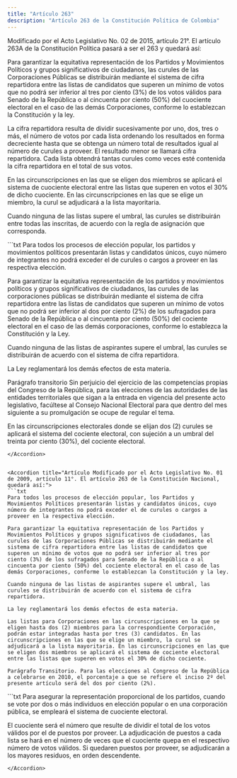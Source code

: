 ```yaml
---
title: "Artículo 263"
description: "Artículo 263 de la Constitución Política de Colombia"
---
```


<Warning>Modificado por el Acto Legislativo No. 02 de 2015, artículo 21°. El artículo 263A de la Constitución Política pasará a ser el 263 y quedará así: </Warning>

Para garantizar la equitativa representación de los Partidos y Movimientos Políticos y grupos significativos de ciudadanos, las curules de las Corporaciones Públicas se distribuirán mediante el sistema de cifra repartidora entre las listas de candidatos que superen un mínimo de votos que no podrá ser inferior al tres por ciento (3%) de los votos válidos para Senado de la República o al cincuenta por ciento (50%) del cuociente electoral en el caso de las demás Corporaciones, conforme lo establezcan la Constitución y la ley. 

La cifra repartidora resulta de dividir sucesivamente por uno, dos, tres o más, el número de votos por cada lista ordenando los resultados en forma decreciente hasta que se obtenga un número total de resultados igual al número de curules a proveer. El resultado menor se llamará cifra repartidora. Cada lista obtendrá tantas curules como veces esté contenida la cifra repartidora en el total de sus votos.

En las circunscripciones en las que se eligen dos miembros se aplicará el sistema de cuociente electoral entre las listas que superen en votos el 30% de dicho cuociente. En las circunscripciones en las que se elige un miembro, la curul se adjudicará a la lista mayoritaria. 

Cuando ninguna de las listas supere el umbral, las curules se distribuirán entre todas las inscritas, de acuerdo con la regla de asignación que corresponda. 

<Accordion title="Artículo Modificado por el Acto Legislativo  No. 01 de 2003, artículo 12°. El artículo 263 de la Constitución Política quedará así:">
```txt
Para todos los procesos de elección popular, los partidos y
movimientos políticos presentarán listas y candidatos únicos, cuyo
número de integrantes no podrá exceder el de curules o cargos a
proveer en las respectiva elección.

Para garantizar la equitativa representación de los partidos y
movimientos políticos y grupos significativos de ciudadanos, las
curules de las corporaciones públicas se distribuirán mediante el
sistema de cifra repartidora entre las listas de candidatos que
superen un mínimo de votos que no podrá ser inferior al dos por ciento
(2%) de los sufragados para Senado de la República o al cincuenta por
ciento (50%) del cociente electoral en el caso de las demás
corporaciones, conforme lo establezca la Constitución y la Ley.

Cuando ninguna de las listas de aspirantes supere el umbral, las
curules se distribuirán de acuerdo con el sistema de cifra
repartidora.

La Ley reglamentará los demás efectos de esta materia.

Parágrafo transitorio Sin perjuicio del ejercicio de las competencias
propias del Congreso de la República, para las elecciones de las
autoridades de las entidades territoriales que sigan a la entrada en
vigencia del presente acto legislativo, facúltese al Consejo Nacional
Electoral para que dentro del mes siguiente a su promulgación se ocupe
de regular el tema.

En las circunscripciones electorales donde se elijan dos (2) curules
se aplicará el sistema del cociente electoral, con sujeción a un
umbral del treinta por ciento (30%), del cociente electoral.
```
</Accordion>


<Accordion title="Artículo Modificado por el Acto Legislativo No. 01 de 2009, artículo 11°. El artículo 263 de la Constitución Nacional, quedará así:">
```txt
Para todos los procesos de elección popular, los Partidos y
Movimientos Políticos presentarán listas y candidatos únicos, cuyo
número de integrantes no podrá exceder el de curules o cargos a
proveer en la respectiva elección.

Para garantizar la equitativa representación de los Partidos y
Movimientos Políticos y grupos significativos de ciudadanos, las
curules de las Corporaciones Públicas se distribuirán mediante el
sistema de cifra repartidora entre las listas de candidatos que
superen un mínimo de votos que no podrá ser inferior al tres por
ciento (3%) de los sufragados para Senado de la República o al
cincuenta por ciento (50%) del cociente electoral en el caso de las
demás Corporaciones, conforme lo establezcan la Constitución y la ley.

Cuando ninguna de las listas de aspirantes supere el umbral, las
curules se distribuirán de acuerdo con el sistema de cifra
repartidora.

La ley reglamentará los demás efectos de esta materia.

Las listas para Corporaciones en las circunscripciones en la que se
eligen hasta dos (2) miembros para la correspondiente Corporación,
podrán estar integradas hasta por tres (3) candidatos. En las
circunscripciones en las que se elige un miembro, la curul se
adjudicará a la lista mayoritaria. En las circunscripciones en las que
se eligen dos miembros se aplicará el sistema de cociente electoral
entre las listas que superen en votos el 30% de dicho cociente.

Parágrafo Transitorio. Para las elecciones al Congreso de la República
a celebrarse en 2010, el porcentaje a que se refiere el inciso 2º del
presente artículo será del dos por ciento (2%).

```
</Accordion>

<Accordion title="Artículo original antes de la modificación:">
```txt
Para asegurar la representación proporcional de los partidos, cuando
se vote por dos o más individuos en elección popular o en una
corporación pública, se empleará el sistema de cuociente electoral.

El cuociente será el número que resulte de dividir el total de los
votos válidos por el de puestos por proveer. La adjudicación de
puestos a cada lista se hará en el número de veces que el cuociente
quepa en el respectivo número de votos válidos. Si quedaren puestos
por proveer, se adjudicarán a los mayores residuos, en orden
descendente.
```
</Accordion>
